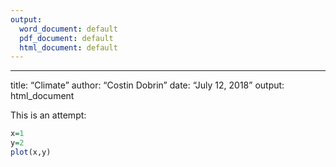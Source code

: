 ```yaml
---
output:
  word_document: default
  pdf_document: default
  html_document: default
---
```

---
title: "Climate"
author: "Costin Dobrin"
date: "July 12, 2018"
output: html_document

This is an attempt:
```r
x=1
y=2
plot(x,y)
```
  
  